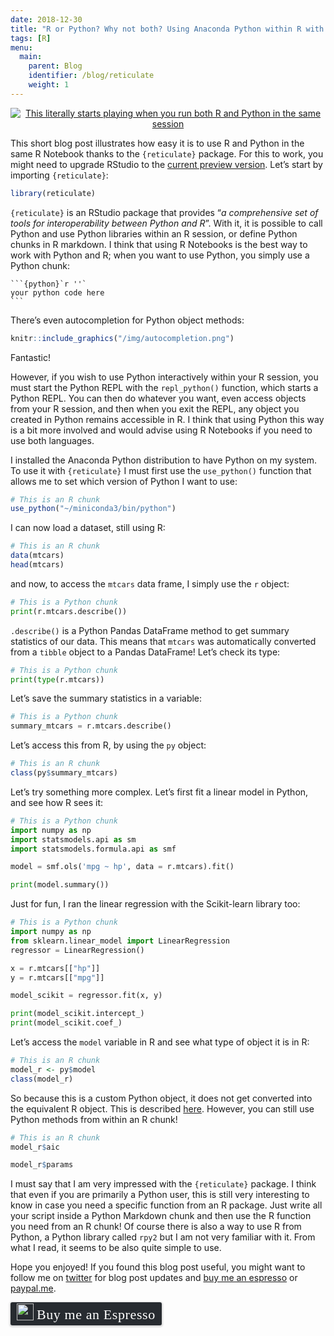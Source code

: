 ```yaml
---
date: 2018-12-30
title: "R or Python? Why not both? Using Anaconda Python within R with {reticulate}"
tags: [R]
menu:
  main:
    parent: Blog
    identifier: /blog/reticulate
    weight: 1
---
```


<div style="text-align:center;">
  <a href="https://youtu.be/I8vaCrVIR-Q?t=1h2m26s">
    <img src="/img/why not both.png" title = "This literally starts playing when you run both R and Python in the same session"></a>
</div>

This short blog post illustrates how easy it is to use R and Python in the same R Notebook thanks to the 
`{reticulate}` package. For this to work, you might need to upgrade RStudio to the [current preview version](https://www.rstudio.com/products/rstudio/download/preview/).
Let's start by importing `{reticulate}`:

```r
library(reticulate)
```

`{reticulate}` is an RStudio package that provides "*a comprehensive set of tools for interoperability
between Python and R*". With it, it is possible to call Python and use Python libraries within 
an R session, or define Python chunks in R markdown. I think that using R Notebooks is the best way
to work with Python and R; when you want to use Python, you simply use a Python chunk:

    ```{python}`r ''`
    your python code here
    ```

There's even autocompletion for Python object methods:

```r
knitr::include_graphics("/img/autocompletion.png")
```

Fantastic!

However, if you wish to use Python interactively within your R session, you must start the Python
REPL with the `repl_python()` function, which starts a Python REPL. You can then do whatever you 
want, even access objects from your R session, and then when you exit the REPL, any object you 
created in Python remains accessible in R. I think that using Python this way is a bit more involved
and would advise using R Notebooks if you need to use both languages.

I installed the Anaconda Python distribution to have Python on my system. To use it with `{reticulate}`
I must first use the `use_python()` function that allows me to set which version of Python I want
to use:

```r
# This is an R chunk
use_python("~/miniconda3/bin/python")
```

I can now load a dataset, still using R:

```r
# This is an R chunk
data(mtcars)
head(mtcars)
```

and now, to access the `mtcars` data frame, I simply use the `r` object:

```python
# This is a Python chunk
print(r.mtcars.describe())
```

`.describe()` is a Python Pandas DataFrame method to get summary statistics of our data. This means that
`mtcars` was automatically converted from a `tibble` object to a Pandas DataFrame! Let's check its type:

```python
# This is a Python chunk
print(type(r.mtcars))
```

Let's save the summary statistics in a variable:

```python
# This is a Python chunk
summary_mtcars = r.mtcars.describe()
```

Let's access this from R, by using the `py` object:

```r
# This is an R chunk
class(py$summary_mtcars)
```

Let's try something more complex. Let's first fit a linear model in Python, and see how R sees it:

```python
# This is a Python chunk
import numpy as np
import statsmodels.api as sm
import statsmodels.formula.api as smf

model = smf.ols('mpg ~ hp', data = r.mtcars).fit()

print(model.summary())
```

Just for fun, I ran the linear regression with the Scikit-learn library too:

```python
# This is a Python chunk
import numpy as np
from sklearn.linear_model import LinearRegression  
regressor = LinearRegression()  

x = r.mtcars[["hp"]]
y = r.mtcars[["mpg"]]

model_scikit = regressor.fit(x, y)

print(model_scikit.intercept_)
print(model_scikit.coef_)
```

Let's access the `model` variable in R and see what type of object it is in R:

```r
# This is an R chunk
model_r <- py$model
class(model_r)
```

So because this is a custom Python object, it does not get converted into the equivalent R object.
This is described [here](https://rstudio.github.io/reticulate/index.html). However, you can still
use Python methods from within an R chunk!

```r
# This is an R chunk
model_r$aic

model_r$params
```

I must say that I am very impressed with the `{reticulate}` package. I think that even if you are 
primarily a Python user, this is still very interesting to know in case you need a specific function
from an R package. Just write all your script inside a Python Markdown chunk and then use the R
function you need from an R chunk! Of course there is also a way to use R from Python, a Python library
called `rpy2` but I am not very familiar with it. From what I read, it seems to be also quite
simple to use.

Hope you enjoyed! If you found this blog post useful, you might want to follow 
me on [twitter](https://www.twitter.com/brodriguesco) for blog post updates and 
[buy me an espresso](https://www.buymeacoffee.com/brodriguesco) or [paypal.me](paypal.me/brodriguesco).

<style>.bmc-button img{width: 27px !important;margin-bottom: 1px !important;box-shadow: none !important;border: none !important;vertical-align: middle !important;}.bmc-button{line-height: 36px !important;height:37px !important;text-decoration: none !important;display:inline-flex !important;color:#ffffff !important;background-color:#272b30 !important;border-radius: 3px !important;border: 1px solid transparent !important;padding: 1px 9px !important;font-size: 22px !important;letter-spacing:0.6px !important;box-shadow: 0px 1px 2px rgba(190, 190, 190, 0.5) !important;-webkit-box-shadow: 0px 1px 2px 2px rgba(190, 190, 190, 0.5) !important;margin: 0 auto !important;font-family:'Cookie', cursive !important;-webkit-box-sizing: border-box !important;box-sizing: border-box !important;-o-transition: 0.3s all linear !important;-webkit-transition: 0.3s all linear !important;-moz-transition: 0.3s all linear !important;-ms-transition: 0.3s all linear !important;transition: 0.3s all linear !important;}.bmc-button:hover, .bmc-button:active, .bmc-button:focus {-webkit-box-shadow: 0px 1px 2px 2px rgba(190, 190, 190, 0.5) !important;text-decoration: none !important;box-shadow: 0px 1px 2px 2px rgba(190, 190, 190, 0.5) !important;opacity: 0.85 !important;color:#82518c !important;}</style><link href="https://fonts.googleapis.com/css?family=Cookie" rel="stylesheet"><a class="bmc-button" target="_blank" href="https://www.buymeacoffee.com/brodriguesco"><img src="https://www.buymeacoffee.com/assets/img/BMC-btn-logo.svg" alt="Buy me an Espresso"><span style="margin-left:5px">Buy me an Espresso</span></a>

